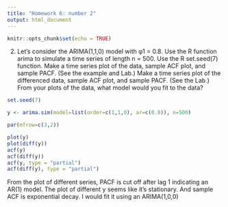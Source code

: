 ```yaml
---
title: "Homework 6: number 2"
output: html_document
---
```


```r
knitr::opts_chunk$set(echo = TRUE)
```


2. Let’s consider the ARIMA(1,1,0) model with φ1 = 0.8. Use the R function arima to simulate a time series of length n = 500. Use the R set.seed(7) function. Make a time series plot of the data, sample ACF plot, and sample PACF. (See the example and Lab.) Make a time series plot of the differenced data, sample ACF plot, and sample PACF. (See the Lab.) From your plots of the data, what model would you fit to the data?


```r

set.seed(7)

y <- arima.sim(model=list(order=c(1,1,0), ar=c(0.8)), n=500)

par(mfrow=c(3,2))

plot(y)
plot(diff(y))
acf(y)
acf(diff(y))
acf(y, type = "partial")
acf(diff(y), type = "partial")

```

From the plot of different series, PACF is cut off after lag 1 indicating an AR(1) model. The plot of different y seems like it's stationary. And sample ACF is exponential decay. I would fit it using an ARIMA(1,0,0)

